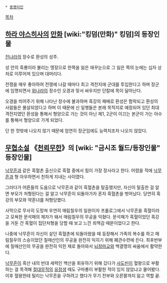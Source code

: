  * [[동명이인]]
[[목차]]
== [[하라 야스히사]]의 [[만화]] [wiki:"킹덤(만화)" 킹덤]의 등장인물 ==
[[진]]나라의 장수로 환성의 성주.

성 안의 흑룡이라 불리는 맹장으로 한쪽을 잃은 애꾸눈으로 그 잃은 쪽의 눈에는 십자 상처로 이루어져 있으며 대머리다.

전쟁을 매우 좋아하여 전쟁에 나갈 때마다 최고 격전지에 군대를 투입한다고 하며 장군에 임명되면서 [[위]]나라의 장수인 오경과 맞서 싸우지만 단칼에 목이 달아난다.

오경을 띄어주기 위해 나타난 장수에 불과하며 흑강의 패배로 환성은 함락되고 환성의 사람들은 몰살되었다고 하며 이 때문에 신 일행들은 본래 목적지로 예정되어 있던 최대 격전지였던 환성을 통해서 형양으로 가는 것이 아닌 제1, 2군이 이끄는 본군이 가는 아수를 통해서 형양으로 가게 되었다.

단 한 컷밖에 나오지 않기 때문에 엄연히 장군임에도 능력치조차 나오지 않았다.

== [[무협소설]] 《[[천뢰무한]]》의 [wiki: "금시조 월드/등장인물" 등장인물] ==
[[낙무흔]]과 같은 흑혈촌 출신으로 흑혈 중에서 힘이 가장 장사라고 한다. 어렸을 적에 [[낙무흔]]과 형 아우하면서 친하게 지내는 사이였다.

그러다가 어른들의 도움으로 낙무흔과 같이 흑혈촌을 탈출했지만, 자신이 탈출한 걸 알면 부모가 처형된다는 걸 알고 낙무흔이 되돌아가자 혼자 흑혈촌을 벗어났다. 당연히 흑강의 부모와 약혼녀를 처형당했다.

사막으로 무사히 도망쳐 우연히 매림칠우의 일원이자 프롤로그에서 낙무흔을 흑혈이라고 모욕한 문석패의 제자가 돼서 매림칠우의 무공을 익혔다. 문석패가 흑혈이었던 흑강을 거둔 건 흑혈이 집단처형을 당할 때 보고 느낀 죄책감 때문이었다고 한다.

나중에 낙무흔이 자신이 살던 흑혈촌에 되돌아왔을 때 등장해서 가족의 복수를 하고 매림칠우의 스승이었던 칠매산인의 무공을 완전히 익히기 위해 폐관수련에 든다. 최후반부에 칠매산인의 무공을 완전히 익힌 채로 돌아와서 [[뇌정마교]]와 백결맹의 싸움에서 활약한다.

[[낙무흔]]이 흑산 내의 반대 세력인 백산을 회유하기 위해 갔다가 [[사도빈]]이 혈왕으로 부활하는 걸 목격해 [[절대무적]]의 [[유정생]] 때도 구마룡이 부활한 적이 있지 않았냐고 물어봤다. 이후 혈왕한테 털리는 낙무흔을 구하려고 했다가 무기 전부와 오른팔까지 잃고 역할 끝. 
